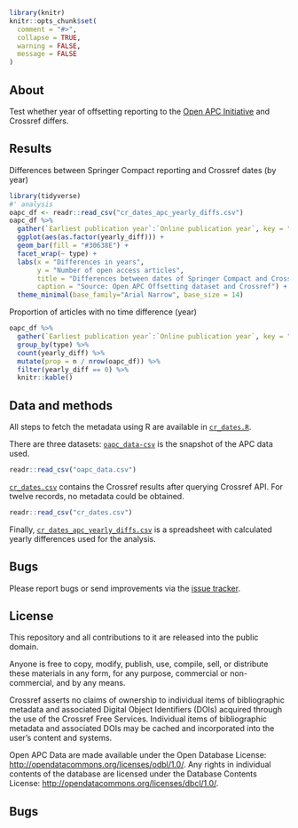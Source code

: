 
```r
library(knitr)
knitr::opts_chunk$set(
  comment = "#>",
  collapse = TRUE,
  warning = FALSE,
  message = FALSE
)
```

## About

Test whether year of offsetting reporting to the [Open APC Initiative](https://github.com/openapc/openapc-de) and Crossref differs.

## Results

Differences between Springer Compact reporting and Crossref dates (by year)

```r
library(tidyverse)
#' analysis
oapc_df <- readr::read_csv("cr_dates_apc_yearly_diffs.csv")
oapc_df %>% 
  gather(`Earliest publication year`:`Online publication year`, key = "type", value = "yearly_diff") %>%
  ggplot(aes(as.factor(yearly_diff))) + 
  geom_bar(fill = "#30638E") +
  facet_wrap(~ type) +
  labs(x = "Differences in years",
       y = "Number of open access articles",
       title = "Differences between dates of Springer Compact and Crossref reporting",
       caption = "Source: Open APC Offsetting dataset and Crossref") +
  theme_minimal(base_family="Arial Narrow", base_size = 14)
```

Proportion of articles with no time difference (year)

```r
oapc_df %>% 
  gather(`Earliest publication year`:`Online publication year`, key = "type", value = "yearly_diff") %>%
  group_by(type) %>%
  count(yearly_diff) %>%
  mutate(prop = n / nrow(oapc_df)) %>%
  filter(yearly_diff == 0) %>%
  knitr::kable()
```

## Data and methods

All steps to fetch the metadata using R are available in [`cr_dates.R`](cr_dates.R). 

There are three datasets: [`oapc_data-csv`](oapc_data-csv) is the snapshot of the APC data used.

```r
readr::read_csv("oapc_data.csv")
```

[`cr_dates.csv`](cr_dates.csv) contains the Crossref results after querying Crossref API. For twelve records, no metadata could be obtained.

```r
readr::read_csv("cr_dates.csv")
```

Finally, [`cr_dates_apc_yearly_diffs.csv`](cr_dates_apc_yearly_diffs.csv) is a spreadsheet with calculated yearly differences used for the analysis.

## Bugs

Please report bugs or send improvements via the [issue tracker](https://github.com/njahn82/cr_dates/issues).


## License

This repository and all contributions to it are released into the public domain.

Anyone is free to copy, modify, publish, use, compile, sell, or distribute these materials in any form, for any purpose, commercial or non-commercial, and by any means.

Crossref asserts no claims of ownership to individual items of bibliographic metadata and associated Digital Object Identifiers (DOIs) acquired through the use of the Crossref Free Services. Individual items of bibliographic metadata and associated DOIs may be cached and incorporated into the user's content and systems.

Open APC Data are made available under the Open Database License: <http://opendatacommons.org/licenses/odbl/1.0/>. Any rights in individual contents of the database are licensed under the Database Contents License: <http://opendatacommons.org/licenses/dbcl/1.0/>.

## Bugs
